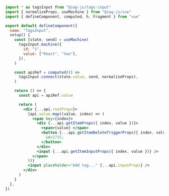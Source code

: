 ```jsx
import * as tagsInput from "@zag-js/tags-input"
import { normalizeProps, useMachine } from "@zag-js/vue"
import { defineComponent, computed, h, Fragment } from "vue"

export default defineComponent({
  name: "TagsInput",
  setup() {
    const [state, send] = useMachine(
      tagsInput.machine({
        id: "1",
        value: ["React", "Vue"],
      }),
    )

    const apiRef = computed(() =>
      tagsInput.connect(state.value, send, normalizeProps),
    )

    return () => {
      const api = apiRef.value

      return (
        <div {...api.rootProps}>
          {api.value.map((value, index) => (
            <span key={index}>
              <div {...api.getItemProps({ index, value })}>
                <span>{value} </span>
                <button {...api.getItemDeleteTriggerProps({ index, value })}>
                  &#x2715;
                </button>
              </div>
              <input {...api.getItemInputProps({ index, value })} />
            </span>
          ))}
          <input placeholder="Add tag..." {...api.inputProps} />
        </div>
      )
    }
  },
})
```
